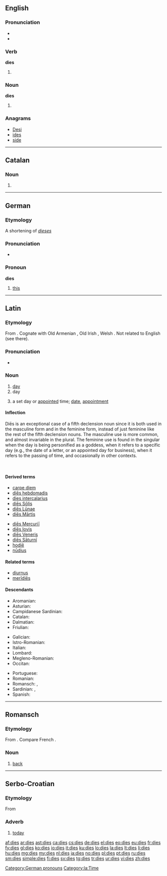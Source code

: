 ==English==

===Pronunciation===
* {{audio|en-us-dies.ogg|Audio (US)}}
* {{rhymes|aɪz}}

===Verb===
'''dies'''

# {{third-person singular of|die}}

===Noun===
'''dies'''

# {{plural of|die}} {{qualifier|when used in the sense of a pattern}}

===Anagrams===
* [[Desi#English|Desi]]
* [[ides#English|ides]]
* [[side#English|side]]

----

==Catalan==

===Noun===
{{ca-noun-form}}

# {{plural of|dia|lang=ca}}

----

==German==

===Etymology===
A shortening of ''[[dieses]]''

===Pronunciation===
* {{rhymes|iːs|lang=de}}

===Pronoun===
'''dies'''

# [[this]]

[[Category:German pronouns]]

----

==Latin==

===Etymology===
From {{etyl|ine-pro|la}} {{recons|dyew-||heaven, sky; to shine|lang=ine-pro}}. Cognate with Old Armenian {{term|տիւ||daytime|sc=Armn|tr=tiw|lang=xcl}}, Old Irish {{term|día|lang=sga}}, Welsh {{term|dydd|lang=cy}}. Not related to English {{term|day|lang=en}} (see there).

===Pronunciation===
* {{IPA|/ˈdɪ.eːs/|lang=la}}

===Noun===
{{la-noun|diēs|diei|diēī|m and f|fifth}}

# [[day]] {{gloss|any period of twenty-four hours}}
# day {{gloss|part of a day period between sunrise and sunset where one enjoys daylight}}
# {{context|often in the feminine|lang=la}} a set day or [[appointed]] time; [[date]], [[appointment]]

====Inflection====
Diēs is an exceptional case of a fifth declension noun since it is both used in the masculine form and in the feminine form, instead of just feminine like the rest of the fifth declension nouns. The masculine use is more common, and almost invariable in the plural. The feminine use is found in the singular when the day is being personified as a goddess, when it refers to a specific day (e.g., the date of a letter, or an appointed day for business), when it refers to the passing of time, and occasionally in other contexts.

<br/>
{{la-decl-5th-VOW|di}}

====Derived terms====
{{top2}}
* [[carpe diem]]
* [[dies hebdomadis|diēs hebdomadis]]
* [[dies intercalarius]]
* [[dies Solis|diēs Sōlis]]
* [[dies Lunae|diēs Lūnae]]
* [[dies Martis|diēs Mārtis]]
{{mid2}}
* [[dies Mercurii|diēs Mercuriī]]
* [[dies Iovis|diēs Iovis]]
* [[dies Veneris|diēs Veneris]]
* [[dies Saturni|diēs Sāturnī]]
* [[hodie|hodiē]]
* [[nudius|nūdius]]
{{bottom}}

====Related terms====
* [[diurnus]]
* [[meridies|merīdiēs]]

====Descendants====
{{top3}}
* Aromanian: {{l|rup|dzuã}}
* Asturian: {{l|ast|día}}
* Campidanese Sardinian: {{l|sro|dí}}
* Catalan: {{l/ca|dia}}
* Dalmatian: {{l|dlm|dai}}
* Friulian: {{l|fur|dì}}
{{mid3}}
* Galician: {{l|gl|día}}
* Istro-Romanian: {{l|ruo|zi}}
* Italian: {{l|it|dì}}
* Lombard: {{l|lmo|dì}}
* Megleno-Romanian: {{l|ruq|zuu̯ă}}
* Occitan: {{l/oc|dia}}
{{mid3}}
* Portuguese: {{l/pt|dia}}
* Romanian: {{l|ro|zi}}
* Romansch: {{l|rm|di}}, {{l|rm|gi}}
* Sardinian: {{l|sro|dí}}, {{l|sro|día}}
* Spanish: {{l/es|día}}
{{bottom}}

[[Category:la:Time]]

----

==Romansch==

===Etymology===
From {{etyl|la|rm}} {{term|dorsum|lang=la}}. Compare French {{term|dos|lang=fr}}.

===Noun===
{{head|rm|noun|g=m}}

# {{anatomy|lang=rm}} [[back]]

----

==Serbo-Croatian==

===Etymology===
From {{etyl|sla-pro|sh}} {{recons|dьnьsь|lang=sla-pro}}

===Adverb===
{{sh-adverb}}

# {{Kajkavian}} [[today]]

[[af:dies]]
[[ar:dies]]
[[ast:dies]]
[[ca:dies]]
[[cs:dies]]
[[de:dies]]
[[el:dies]]
[[eo:dies]]
[[eu:dies]]
[[fr:dies]]
[[fy:dies]]
[[gl:dies]]
[[ko:dies]]
[[io:dies]]
[[it:dies]]
[[ku:dies]]
[[lo:dies]]
[[la:dies]]
[[lt:dies]]
[[li:dies]]
[[hu:dies]]
[[mg:dies]]
[[my:dies]]
[[nl:dies]]
[[ja:dies]]
[[no:dies]]
[[pl:dies]]
[[pt:dies]]
[[ru:dies]]
[[sm:dies]]
[[simple:dies]]
[[fi:dies]]
[[sv:dies]]
[[tg:dies]]
[[tr:dies]]
[[ur:dies]]
[[vi:dies]]
[[zh:dies]]